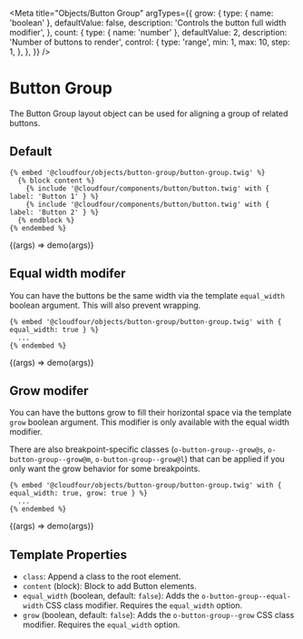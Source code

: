 
<Meta
  title="Objects/Button Group"
  argTypes={{
    grow: {
      type: { name: 'boolean' },
      defaultValue: false,
      description: 'Controls the button full width modifier',
    },
    count: {
      type: { name: 'number' },
      defaultValue: 2,
      description: 'Number of buttons to render',
      control: {
        type: 'range',
        min: 1,
        max: 10,
        step: 1,
      },
    },
  }}
/>

# Button Group

The Button Group layout object can be used for aligning a group of related buttons.

## Default

```twig
{% embed '@cloudfour/objects/button-group/button-group.twig' %}
  {% block content %}
    {% include '@cloudfour/components/button/button.twig' with { label: 'Button 1' } %}
    {% include '@cloudfour/components/button/button.twig' with { label: 'Button 2' } %}
  {% endblock %}
{% endembed %}
```

<Canvas>
  <Story name="Default">{(args) => demo(args)}</Story>
</Canvas>

## Equal width modifer

You can have the buttons be the same width via the template `equal_width` boolean argument. This will also prevent wrapping.

```twig
{% embed '@cloudfour/objects/button-group/button-group.twig' with { equal_width: true } %}
  ...
{% endembed %}
```

<Canvas>
  <Story name="Equal Width" args={{ count: 2, equal_width: true }}>
    {(args) => demo(args)}
  </Story>
</Canvas>

## Grow modifer

You can have the buttons grow to fill their horizontal space via the template `grow` boolean argument. This modifier is only available with the equal width modifier.

There are also breakpoint-specific classes (`o-button-group--grow@s`, `o-button-group--grow@m`, `o-button-group--grow@l`) that can be applied if you only want the grow behavior for some breakpoints.

```twig
{% embed '@cloudfour/objects/button-group/button-group.twig' with { equal_width: true, grow: true } %}
  ...
{% endembed %}
```

<Canvas>
  <Story name="Grow" args={{ count: 2, equal_width: true, grow: true }}>
    {(args) => demo(args)}
  </Story>
</Canvas>


## Template Properties

- `class`: Append a class to the root element.
- `content` (block): Block to add Button elements.
- `equal_width` (boolean, default: `false`): Adds the `o-button-group--equal-width` CSS class modifier. Requires the `equal_width` option.
- `grow` (boolean, default: `false`): Adds the `o-button-group--grow` CSS class modifier. Requires the `equal_width` option.
